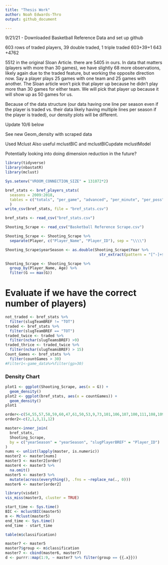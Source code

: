 ```yaml
---
title: "Thesis Work"
author: Noah Edwards-Thro
output: github_document

---
```


9/21/21 - Downloaded Basketball Reference Data and set up github

603 rows of traded players, 39 double traded, 1 triple traded
603+39+1
643 +4762

5512 in the original Sloan Article. there are 5405 in ours. In data that matters (players with more than 30 games), we have slightly 68 more observations, likely again due to the traded feature, but working the opposite direction now. Say a player plays 25 games with one team and 25 games with another. The Sloan article won't pick that player up because he didn't play more than 30 games for either team. We will pick that player up because it will show up as 50 games for us. 

Because of the data structure (our data having one line per season even if the player is traded vs. their data likely having multiple lines per season if the player is traded), our density plots will be different.

Update 10/6 below

See new Geom_density with scraped data

Used Mclust
Also useful mclustBIC and mclustBICupdate
mclustModel

Potentially looking into doing dimension reduction in the future?

```r
library(tidyverse)
library(nbastatR)
library(mclust)
```

```r
Sys.setenv("VROOM_CONNECTION_SIZE" = 131072*2)

bref_stats <- bref_players_stats(
  seasons = 2009:2018,
  tables = c("totals", "per_game", "advanced", "per_minute", "per_poss")
  )
write_csv(bref_stats, file = "bref_stats.csv")
```

```r
bref_stats <- read_csv("bref_stats.csv")
```


```r
Shooting_Scrape <- read_csv("Basketball Reference Scrape.csv")
```

```r
Shooting_Scrape <- Shooting_Scrape %>%
  separate(Player, c("Player_Name", "Player_ID"), sep = "\\\\")
```

```r
Shooting_Scrape$yearSeason <- as.double(Shooting_Scrape$Year %>%
                                          str_extract(pattern = "[^-]+$"))
```

```r
Shooting_Scrape <- Shooting_Scrape %>%
  group_by(Player_Name, Age) %>%
  filter(G == max(G))
```

# Evaluate if we have the correct number of players)
```r
not_traded <- bref_stats %>%
  filter(slugTeamBREF != "TOT")
traded <- bref_stats %>%
  filter(slugTeamBREF == "TOT")
traded_twice <- traded %>%
  filter(nchar(slugTeamsBREF) >9)
traded_thrice <- traded_twice %>%
  filter(nchar(slugTeamsBREF) > 15)
Count_Games <- bref_stats %>%
  filter(countGames > 30)
#Filter1<-game_data%>%filter(gp>30)
```

### Density Chart
```r
plot1 <- ggplot(Shooting_Scrape, aes(x = G)) +
  geom_density()
plot2 <- ggplot(bref_stats, aes(x = countGames)) +
  geom_density()
plot1
```

```r
order<-c(54,55,57,58,59,60,47,61,50,53,9,73,101,106,107,100,111,108,109,96,97,98,99)
order2<-c(2,1,3,11,12)
```


```r
master<-inner_join(
  bref_stats, 
  Shooting_Scrape, 
  by = c("yearSeason" = "yearSeason", "slugPlayerBREF" = "Player_ID")
)
nums <- unlist(lapply(master, is.numeric))
master2 <- master[nums]
master3 <- master2[order]
master4 <- master3 %>%
  na.omit()
master5 <- master3 %>%
  mutate(across(everything(), .fns = ~replace_na(., 0)))
master6 <- master[order2]
```

```r
library(visdat)
vis_miss(master3, cluster = TRUE)
```



```r
start_time <- Sys.time()
BIC <- mclustBIC(master5)
m <- Mclust(master5)
end_time <- Sys.time()
end_time - start_time
```

```r
table(m$classification)
```


```r
master7 <- master5
master7$group <- m$classification
master7 <- cbind(master6, master7)
d <- purrr::map(1:9, ~ master7 %>% filter(group == {{.x}}))
```
